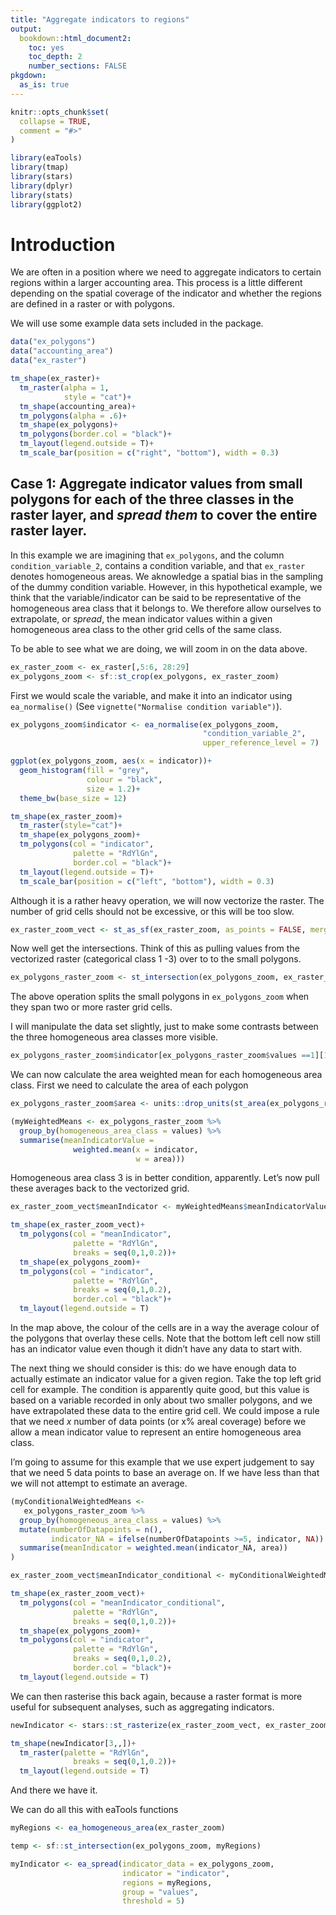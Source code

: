 ```yaml
---
title: "Aggregate indicators to regions"
output: 
  bookdown::html_document2:
    toc: yes
    toc_depth: 2
    number_sections: FALSE
pkgdown:
  as_is: true
---
```


```r
knitr::opts_chunk$set(
  collapse = TRUE,
  comment = "#>"
)
```

```r
library(eaTools)
library(tmap)
library(stars)
library(dplyr)
library(stats)
library(ggplot2)
```

# Introduction

We are often in a position where we need to aggregate indicators to certain regions within a larger accounting area. This process is a little different depending on the spatial coverage of the indicator and whether the regions are defined in a raster or with polygons.

We will use some example data sets included in the package.

```r
data("ex_polygons")
data("accounting_area")
data("ex_raster")
```

```r
tm_shape(ex_raster)+
  tm_raster(alpha = 1,
            style = "cat")+
  tm_shape(accounting_area)+
  tm_polygons(alpha = .6)+
  tm_shape(ex_polygons)+
  tm_polygons(border.col = "black")+
  tm_layout(legend.outside = T)+
  tm_scale_bar(position = c("right", "bottom"), width = 0.3)

```

## Case 1: Aggregate indicator values from small polygons for each of the three classes in the raster layer, and *spread them* to cover the entire raster layer.

In this example we are imagining that `ex_polygons`, and the column `condition_variable_2`, contains a condition variable, and that `ex_raster` denotes homogeneous areas. We aknowledge a spatial bias in the sampling of the dummy condition variable. However, in this hypothetical example, we think that the variable/indicator can be said to be representative of the homogeneous area class that it belongs to. We therefore allow ourselves to extrapolate, or *spread*, the mean indicator values within a given homogeneous area class to the other grid cells of the same class.

To be able to see what we are doing, we will zoom in on the data above.

```r
ex_raster_zoom <- ex_raster[,5:6, 28:29]
ex_polygons_zoom <- sf::st_crop(ex_polygons, ex_raster_zoom)
```

First we would scale the variable, and make it into an indicator using `ea_normalise()` (See `vignette("Normalise condition variable")`).
```r
ex_polygons_zoom$indicator <- ea_normalise(ex_polygons_zoom,
                                           "condition_variable_2",
                                           upper_reference_level = 7)
```

```r
ggplot(ex_polygons_zoom, aes(x = indicator))+
  geom_histogram(fill = "grey",
                 colour = "black",
                 size = 1.2)+
  theme_bw(base_size = 12)
```


```r
tm_shape(ex_raster_zoom)+
  tm_raster(style="cat")+
  tm_shape(ex_polygons_zoom)+
  tm_polygons(col = "indicator",
              palette = "RdYlGn",
              border.col = "black")+
  tm_layout(legend.outside = T)+
  tm_scale_bar(position = c("left", "bottom"), width = 0.3)
```

Although it is a rather heavy operation, we will now vectorize the raster. The number of grid cells should not be excessive, or this will be too slow.
```r
ex_raster_zoom_vect <- st_as_sf(ex_raster_zoom, as_points = FALSE, merge = TRUE)
```

Now well get the intersections. Think of this as pulling values from the vectorized raster (categorical class 1 -3) over to to the small polygons.
```r
ex_polygons_raster_zoom <- st_intersection(ex_polygons_zoom, ex_raster_zoom_vect)
```
The above operation splits the small polygons in `ex_polygons_zoom` when they span two or more raster grid cells. 

I will manipulate the data set slightly, just to make some contrasts between the three homogeneous area classes more visible. 
```r
ex_polygons_raster_zoom$indicator[ex_polygons_raster_zoom$values ==1][1:5] <- 1
```

We can now calculate the area weighted mean for each homogeneous area class. First we need to calculate the area of each polygon
```r
ex_polygons_raster_zoom$area <- units::drop_units(st_area(ex_polygons_raster_zoom))
```

```r
(myWeightedMeans <- ex_polygons_raster_zoom %>%
  group_by(homogeneous_area_class = values) %>%
  summarise(meanIndicatorValue = 
              weighted.mean(x = indicator,
                            w = area)))
```

Homogeneous area class 3 is in better condition, apparently. 
Let's now pull these averages back to the vectorized grid.

```r
ex_raster_zoom_vect$meanIndicator <- myWeightedMeans$meanIndicatorValue[match(ex_raster_zoom_vect$values, myWeightedMeans$homogeneous_area_class)]
```

```r
tm_shape(ex_raster_zoom_vect)+
  tm_polygons(col = "meanIndicator",
              palette = "RdYlGn",
              breaks = seq(0,1,0.2))+
  tm_shape(ex_polygons_zoom)+
  tm_polygons(col = "indicator",
              palette = "RdYlGn",
              breaks = seq(0,1,0.2),
              border.col = "black")+
  tm_layout(legend.outside = T)
```

In the map above, the colour of the cells are in a way the average colour of the polygons that overlay these cells. Note that the bottom left cell now still has an indicator value even though it didn't have any data to start with.

The next thing we should consider is this: do we have enough data to actually estimate an indicator value for a given region. Take the top left grid cell for example. The condition is apparently quite good, but this value is based on a variable recorded in only about two smaller polygons, and we have extrapolated these data to the entire grid cell. We could impose a rule that we need _x_ number of data points (or x% areal coverage) before we allow a mean indicator value to represent an entire homogeneous area class.

I'm going to assume for this example that we use expert judgement to say that we need 5 data points to base an average on. If we have less than that we will not attempt to estimate an average.

```r
(myConditionalWeightedMeans <- 
   ex_polygons_raster_zoom %>%
  group_by(homogeneous_area_class = values) %>%
  mutate(numberOfDatapoints = n(),
         indicator_NA = ifelse(numberOfDatapoints >=5, indicator, NA)) %>%
  summarise(meanIndicator = weighted.mean(indicator_NA, area))
)
```

```r
ex_raster_zoom_vect$meanIndicator_conditional <- myConditionalWeightedMeans$meanIndicator[match(ex_raster_zoom_vect$values, myConditionalWeightedMeans$homogeneous_area_class)]
```

```r
tm_shape(ex_raster_zoom_vect)+
  tm_polygons(col = "meanIndicator_conditional",
              palette = "RdYlGn",
              breaks = seq(0,1,0.2))+
  tm_shape(ex_polygons_zoom)+
  tm_polygons(col = "indicator",
              palette = "RdYlGn",
              breaks = seq(0,1,0.2),
              border.col = "black")+
  tm_layout(legend.outside = T)
```

We can then rasterise this back again, because a raster format is more useful for subsequent analyses, such as aggregating indicators.

```r
newIndicator <- stars::st_rasterize(ex_raster_zoom_vect, ex_raster_zoom)
```



```r
tm_shape(newIndicator[3,,])+
  tm_raster(palette = "RdYlGn",
              breaks = seq(0,1,0.2))+
  tm_layout(legend.outside = T)
```

And there we have it.

We can do all this with eaTools functions
```r
myRegions <- ea_homogeneous_area(ex_raster_zoom)
```
```r
temp <- sf::st_intersection(ex_polygons_zoom, myRegions)
```

<!-- Cant find the arg group -->
```r
myIndicator <- ea_spread(indicator_data = ex_polygons_zoom,
                         indicator = "indicator",
                         regions = myRegions,
                         group = "values",
                         threshold = 5)
```

